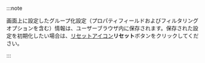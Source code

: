 :::note

画面上に設定したグループ化設定（プロパティフィールドおよびフィルタリングオプションを含む）情報は、ユーザーブラウザ内に保存されます。保存された設定を初期化したい場合は、[リセットアイコン](/img/ico-reset.svg)**リセット**ボタンをクリックしてください。

:::
